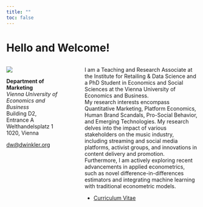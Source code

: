```yaml
---
title: ""
toc: false
---
```


# Hello and Welcome! 

::: columns
::: {.column width="28%"}

![](assets/head.jpeg)

**Department of Marketing** <br>
*Vienna University of Economics and Business* <br>
Building D2, Entrance A <br>
Welthandelsplatz 1 <br>
1020, Vienna

[dw@dwinkler.org](mailto:dw@dwinkler.org)
:::

::: {.column width="5%"}
:::

::: {.column width="60%"}

I am a Teaching and Research Associate at the Institute for Retailing & Data Science and a PhD Student in Economics and Social Sciences at the Vienna University of Economics and Business.
<br>
My research interests encompass Quantitative Marketing, Platform Economics, Human Brand Scandals, Pro-Social Behavior, and Emerging Technologies. My research delves into the impact of various stakeholders on the music industry, including streaming and social media platforms, activist groups, and innovations in content delivery and promotion. Furthermore, I am actively exploring recent advancements in applied econometrics, such as novel difference-in-differences estimators and integrating machine learning with traditional econometric models.


* [Curriculum Vitae](./files/CV_Winkler.pdf)

:::
:::
